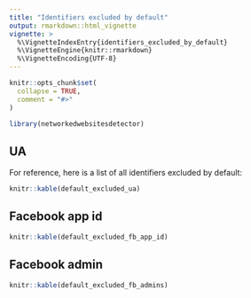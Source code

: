 ```yaml
---
title: "Identifiers excluded by default"
output: rmarkdown::html_vignette
vignette: >
  %\VignetteIndexEntry{identifiers_excluded_by_default}
  %\VignetteEngine{knitr::rmarkdown}
  %\VignetteEncoding{UTF-8}
---
```


```r
knitr::opts_chunk$set(
  collapse = TRUE,
  comment = "#>"
)

library(networkedwebsitesdetector)
```

## UA

For reference, here is a list of all identifiers excluded by default:

```r
knitr::kable(default_excluded_ua)
```

## Facebook app id
```r
knitr::kable(default_excluded_fb_app_id)
```

## Facebook admin

```r
knitr::kable(default_excluded_fb_admins)
```

